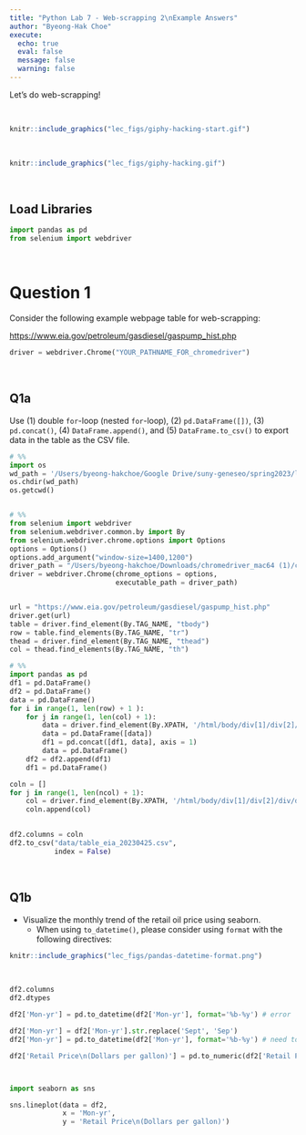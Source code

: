 ```yaml
---
title: "Python Lab 7 - Web-scrapping 2\nExample Answers"
author: "Byeong-Hak Choe"
execute:
  echo: true
  eval: false
  message: false
  warning: false
---
```


Let's do web-scrapping!

<br>

```r
knitr::include_graphics("lec_figs/giphy-hacking-start.gif")
```

<br>

```r
knitr::include_graphics("lec_figs/giphy-hacking.gif")
```

<br>


## Load Libraries

```python
import pandas as pd
from selenium import webdriver
```

<br>

# Question 1


Consider the following example webpage table for web-scrapping:

[https://www.eia.gov/petroleum/gasdiesel/gaspump_hist.php](https://www.eia.gov/petroleum/gasdiesel/gaspump_hist.php)

```python
driver = webdriver.Chrome("YOUR_PATHNAME_FOR_chromedriver")
```


<br>

## Q1a

Use (1) double `for`-loop (nested `for`-loop), (2) `pd.DataFrame([])`, (3) `pd.concat()`, (4) `DataFrame.append()`, and (5) `DataFrame.to_csv()` to export data in the table as the CSV file.


```python
# %%
import os
wd_path = '/Users/byeong-hakchoe/Google Drive/suny-geneseo/spring2023/lecture_codes/'
os.chdir(wd_path)  
os.getcwd()


# %%
from selenium import webdriver
from selenium.webdriver.common.by import By
from selenium.webdriver.chrome.options import Options
options = Options()
options.add_argument("window-size=1400,1200")
driver_path = "/Users/byeong-hakchoe/Downloads/chromedriver_mac64 (1)/chromedriver"
driver = webdriver.Chrome(chrome_options = options, 
                          executable_path = driver_path)


url = "https://www.eia.gov/petroleum/gasdiesel/gaspump_hist.php"
driver.get(url)
table = driver.find_element(By.TAG_NAME, "tbody")
row = table.find_elements(By.TAG_NAME, "tr")
thead = driver.find_element(By.TAG_NAME, "thead")
col = thead.find_elements(By.TAG_NAME, "th")

# %%
import pandas as pd
df1 = pd.DataFrame()
df2 = pd.DataFrame()
data = pd.DataFrame()
for i in range(1, len(row) + 1 ):
    for j in range(1, len(col) + 1):
        data = driver.find_element(By.XPATH, '/html/body/div[1]/div[2]/div/div[4]/div/div[2]/div/table/tbody/tr['+str(i)+']/td['+str(j)+']').text
        data = pd.DataFrame([data])
        df1 = pd.concat([df1, data], axis = 1)
        data = pd.DataFrame()
    df2 = df2.append(df1)
    df1 = pd.DataFrame()

coln = []
for j in range(1, len(ncol) + 1):
    col = driver.find_element(By.XPATH, '/html/body/div[1]/div[2]/div/div[4]/div/div[1]/div/table/thead/tr/th['+str(j)+']').text
    coln.append(col)
    

df2.columns = coln
df2.to_csv("data/table_eia_20230425.csv",
           index = False)     
```

<br>

## Q1b

- Visualize the monthly trend of the retail oil price using seaborn.
  - When using `to_datetime()`, please consider using `format` with the following directives:
 
```r
knitr::include_graphics("lec_figs/pandas-datetime-format.png")
```

<br>

```python
df2.columns
df2.dtypes

df2['Mon-yr'] = pd.to_datetime(df2['Mon-yr'], format='%b-%y') # error

df2['Mon-yr'] = df2['Mon-yr'].str.replace('Sept', 'Sep')
df2['Mon-yr'] = pd.to_datetime(df2['Mon-yr'], format='%b-%y') # need to know the format 

df2['Retail Price\n(Dollars per gallon)'] = pd.to_numeric(df2['Retail Price\n(Dollars per gallon)'])



import seaborn as sns

sns.lineplot(data = df2,
             x = 'Mon-yr',
             y = 'Retail Price\n(Dollars per gallon)')
```

